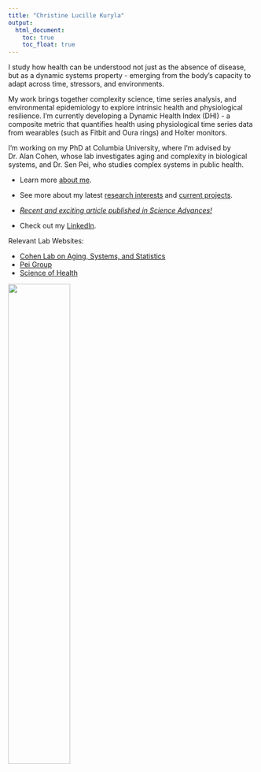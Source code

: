 ```yaml
---
title: "Christine Lucille Kuryla"
output: 
  html_document:
    toc: true
    toc_float: true
---
```


I study how health can be understood not just as the absence of disease, but as a dynamic systems property - emerging from the body’s capacity to adapt across time, stressors, and environments.

My work brings together complexity science, time series analysis, and environmental epidemiology to explore intrinsic health and physiological resilience. I’m currently developing a Dynamic Health Index (DHI) - a composite metric that quantifies health using physiological time series data from wearables (such as Fitbit and Oura rings) and Holter monitors.

I'm working on my PhD at Columbia University, where I'm advised by Dr. Alan Cohen, whose lab investigates aging and complexity in biological systems, and Dr. Sen Pei, who studies complex systems in public health.

* Learn more [about me](about.html).

* See more about my latest [research interests](researchinterests.html) and [current projects](currentprojects.html). 

* [*Recent and exciting article published in Science Advances!*](https://www.science.org/doi/10.1126/sciadv.adu8437)

* Check out my [LinkedIn](https://www.linkedin.com/in/clkuryla/).

Relevant Lab Websites:

* [Cohen Lab on Aging, Systems, and Statistics](https://www.publichealth.columbia.edu/research-labs/cohen-lab-aging-systems-statistics)
* [Pei Group](https://senpei-cu.github.io)
* [Science of Health](https://www.publichealth.columbia.edu/research/centers/robert-n-butler-columbia-aging-center/research/science-health)

<img src = "images/clk_green_bkrnd.jpeg" style="width:50%">
